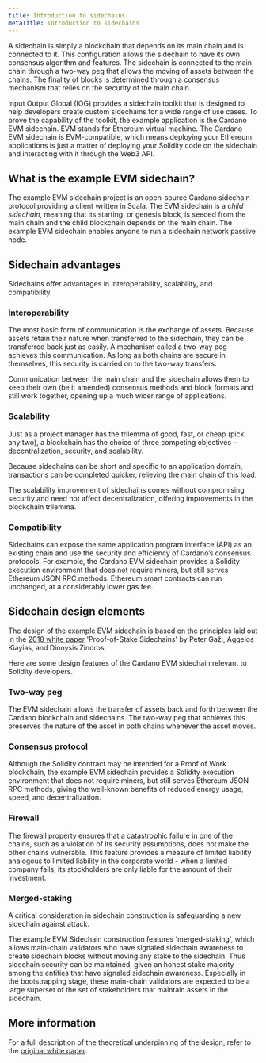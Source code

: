 ```yaml
---
title: Introduction to sidechains
metaTitle: Introduction to sidechains
---
```


A sidechain is simply a blockchain that depends on its main chain and is connected to it. This configuration allows the sidechain to have its own consensus algorithm and features. The sidechain is connected to the main chain through a two-way peg that allows the moving of assets between the chains. The finality of blocks is determined through a consensus mechanism that relies on the security of the main chain.
  
Input Output Global (IOG) provides a sidechain toolkit that is designed to help developers create custom sidechains for a wide range of use cases. To prove the capability of the toolkit, the example application is the Cardano EVM sidechain. EVM stands for Ethereum virtual machine. The Cardano EVM sidechain is EVM-compatible, which means deploying your Ethereum applications is just a matter of deploying your Solidity code on the sidechain and interacting with it through the Web3 API.

## What is the example EVM sidechain?

The example EVM sidechain project is an open-source Cardano sidechain protocol providing a client written in Scala. The EVM sidechain is a *child sidechain*, meaning that its starting, or genesis block, is seeded from the main chain and the child blockchain depends on the main chain. The example EVM sidechain enables anyone to run a sidechain network passive node.

## Sidechain advantages

Sidechains offer advantages in interoperability, scalability, and compatibility.

### Interoperability

The most basic form of communication is the exchange of assets. Because assets retain their nature when transferred to the sidechain, they can be transferred back just as easily. A mechanism called a two-way peg achieves this communication. As long as both chains are secure in themselves, this security is carried on to the two-way transfers.

Communication between the main chain and the sidechain allows them to keep their own (be it amended) consensus methods and block formats and still work together, opening up a much wider range of applications.

### Scalability

Just as a project manager has the trilemma of good, fast, or cheap (pick any two), a blockchain has the choice of three competing objectives – decentralization, security, and scalability.

Because sidechains can be short and specific to an application domain, transactions can be completed quicker, relieving the main chain of this load.

The scalability improvement of sidechains comes without compromising security and need not affect decentralization, offering improvements in the blockchain trilemma. 

### Compatibility

Sidechains can expose the same application program interface (API) as an existing chain and use the security and efficiency of Cardano’s consensus protocols. For example, the Cardano EVM sidechain provides a Solidity execution environment that does not require miners, but still serves Ethereum JSON RPC methods. Ethereum smart contracts can run unchanged, at a considerably lower gas fee.

## Sidechain design elements

The design of the example EVM sidechain is based on the principles laid out in the [2018 white paper](https://iohk.io/en/research/library/papers/proof-of-stake-sidechains/) 'Proof-of-Stake Sidechains' by Peter Gaži, Aggelos Kiayias, and Dionysis Zindros.  

Here are some design features of the Cardano EVM sidechain relevant to Solidity developers.

### Two-way peg

The EVM sidechain allows the transfer of assets back and forth between the Cardano blockchain and sidechains. The two-way peg that achieves this preserves the nature of the asset in both chains whenever the asset moves.

### Consensus protocol

Although the Solidity contract may be intended for a Proof of Work blockchain, the example EVM sidechain  provides a Solidity execution environment that does not require miners, but still serves Ethereum JSON RPC methods, giving the well-known benefits of reduced energy usage, speed, and decentralization.

### Firewall 

The firewall property ensures that a catastrophic failure in one of the chains, such as a violation of its security assumptions, does not make the other chains vulnerable. This feature provides a measure of limited liability analogous to limited liability in the corporate world - when a limited company fails, its stockholders are only liable for the amount of their investment.

### Merged-staking

A critical consideration in sidechain construction is safeguarding a new sidechain against attack.

The example EVM Sidechain construction features 'merged-staking', which allows main-chain validators who have signaled sidechain awareness to create sidechain blocks without moving any stake to the sidechain. Thus sidechain security can be maintained, given an honest stake majority among the entities that have signaled sidechain awareness. Especially in the bootstrapping stage, these main-chain validators are expected to be a large superset of the set of stakeholders that maintain assets in the sidechain.  

## More information

For a full description of the theoretical underpinning of the design, refer to the [original white paper](https://eprint.iacr.org/2018/1239.pdf).
